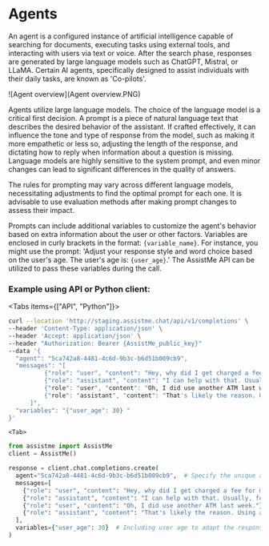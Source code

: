 # Agents

An agent is a configured instance of artificial intelligence capable of searching for documents, executing tasks using external tools, and interacting with users via text or voice. After the search phase, responses are generated by large language models such as ChatGPT, Mistral, or LLaMA. Certain AI agents, specifically designed to assist individuals with their daily tasks, are known as 'Co-pilots'.

![Agent overview](Agent overview.PNG)

Agents utilize large language models. The choice of the language model is a critical first decision. A prompt is a piece of natural language text that describes the desired behavior of the assistant. If crafted effectively, it can influence the tone and type of response from the model, such as making it more empathetic or less so, adjusting the length of the response, and dictating how to reply when information about a question is missing. Language models are highly sensitive to the system prompt, and even minor changes can lead to significant differences in the quality of answers.

The rules for prompting may vary across different language models, necessitating adjustments to find the optimal prompt for each one. It is advisable to use evaluation methods after making prompt changes to assess their impact.

Prompts can include additional variables to customize the agent's behavior based on extra information about the user or other factors. Variables are enclosed in curly brackets in the format: `{variable_name}`. For instance, you might use the prompt: 'Adjust your response style and word choice based on the user's age. The user's age is: `{user_age}`.' The AssistMe API can be utilized to pass these variables during the call.


### Example using API or Python client:


<Tabs items={["API", "Python"]}>
  <Tab>
 
  ```bash
  curl --location 'http://staging.assistme.chat/api/v1/completions' \
  --header 'Content-Type: application/json' \
  --header 'Accept: application/json' \
  --header "Authorization: Bearer {AssistMe_public_key}"
  --data '{
    "agent": "5ca742a8-4481-4c6d-9b3c-b6d51b009cb9",
    "messages": "[
            {"role": "user", "content": "Hey, why did I get charged a fee for my checking account this month?"},
            {"role": "assistant", "content": "I can help with that. Usually, fees are for things like going below a minimum balance or using another bank's ATM. Did any of these happen recently?"},
            {"role": "user", "content": "Oh, I did use another ATM last week."},
            {"role": "assistant", "content": "That's likely the reason. Using an ATM from another bank can have a fee. To avoid this, try to use only ATMs from our bank. Anything else you need help with?"}
        ]",
    "variables": "{"user_age": 30} "
  }'
  ```
 
  </Tab>

    <Tab>

```python
from assistme import AssistMe
client = AssistMe()

response = client.chat.completions.create(
  agent="5ca742a8-4481-4c6d-9b3c-b6d51b009cb9",  # Specify the unique agent identifier
  messages=[
    {"role": "user", "content": "Hey, why did I get charged a fee for my checking account this month?"},
    {"role": "assistant", "content": "I can help with that. Usually, fees are for things like going below a minimum balance or using another bank's ATM. Did any of these happen recently?"},
    {"role": "user", "content": "Oh, I did use another ATM last week."},
    {"role": "assistant", "content": "That's likely the reason. Using an ATM from another bank can have a fee. To avoid this, try to use only ATMs from our bank. Anything else you need help with?"}
  ],
  variables={"user_age": 30}  # Including user age to adapt the response style
)
```
  </Tab>

  </Tabs>
